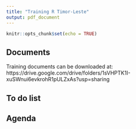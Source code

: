 ```yaml
---
title: "Training R Timor-Leste"
output: pdf_document
---
```


```r
knitr::opts_chunk$set(echo = TRUE)
```




## Documents

Training documents can be downloaded at: https://drive.google.com/drive/folders/1sVHPTK1I-xuSWnui6evkrohR1pULZxAs?usp=sharing


## To do list




## Agenda






